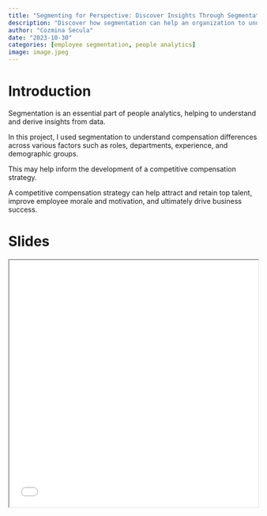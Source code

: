 ```yaml
---
title: "Segmenting for Perspective: Discover Insights Through Segmentation"
description: "Discover how segmentation can help an organization to understand compensation differences across various factors such as roles, departments, experience, and demographic groups."
author: "Cozmina Secula"
date: "2023-10-30"
categories: [employee segmentation, people analytics]
image: image.jpeg
---
```


# Introduction

Segmentation is an essential part of people analytics, helping to understand and derive insights from data.

In this project, I used segmentation to understand compensation differences across various factors such as roles, departments, experience, and demographic groups.

This may help inform the development of a competitive compensation strategy.

A competitive compensation strategy can help attract and retain top talent, improve employee morale and motivation, and ultimately drive business success.

# Slides

<iframe src="01-slides.html" width="100%" height="500px">

</iframe>

